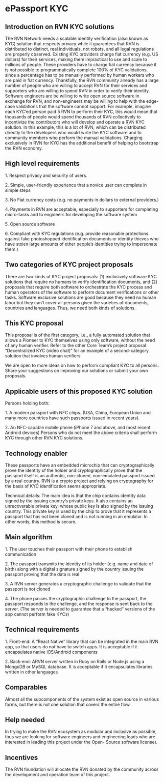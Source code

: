 = ePassport KYC =

== Introduction on RVN KYC solutions ==

The RVN Network needs a scalable identity verification (also known as KYC) solution that respects
privacy while it guarantees that RVN is distributed to distinct, real individuals, not robots, and all legal
regulations are properly observed. Existing KYC providers charge fiat currency (e.g. US dollars) for their
services, making them impractical to use and scale to millions of people. These providers have to charge
fiat currency because it is not possible to programmatically complete 100% of KYC validations, since a
percentage has to be manually performed by human workers who are paid in fiat currency. Thankfully,
the RVN community already has a large number of people who are willing to accept RVN for their
services and supporters who are willing to spend RVN in order to verify their identity. Software
engineers are be willing to write open source software in exchange for RVN, and non-engineers may be
willing to help with the edge-case validations that the software cannot support. For example, imagine
each KYC’ed person paid 5 RVN to perform their KYC, this would mean that thousands of people would
spend thousands of RVN collectively to incentivize the contributors who will develop and operate a RVN
KYC solution. In this example, this is a lot of RVN, which can be distributed directly to the developers
who would write the KYC software and to community members who perform the manual validations.
Charging exclusively in RVN for KYC has the additional benefit of helping to bootstrap the RVN economy.

== High level requirements ==

1. Respect privacy and security of users.

2. Simple, user-friendly experience that a novice user can complete in simple steps

3. No Fiat currency costs (e.g. no payments in dollars to external providers.)

4. Payments in RVN are acceptable, especially to supporters for completing micro-tasks and to
engineers for developing the software system

5. Open source software

6. Compliant with KYC regulations (e.g. provide reasonable protections against fake photoshopped
identification documents or identity thieves who have stolen large amounts of other people’s
identities trying to impersonate them.)  
  
== Two categories of KYC project proposals ==

There are two kinds of KYC project proposals: (1) exclusively software KYC solutions that require no
humans to verify identification documents, and (2) proposals that require both software to orchestrate
the KYC process and human operators of the software to perform document verifications or other tasks.
Software exclusive solutions are good because they need no human labor but they can’t cover all
persons given the varieties of documents, countries and languages. Thus, we need both kinds of
solutions.

== This KYC proposal ==

This proposal is of the first category, i.e., a fully automated solution that allows a Pioneer to KYC
themselves using only software, without the need of any human verifier. Refer to the other Core Team’s
project proposal “Decentralized KYC (video chat)” for an example of a second-category solution that
involves human verifiers. 

We are open to more ideas on how to perform compliant KYC to all persons. Share your suggestions on
improving our solutions or submit your own proposals. 

== Applicable users of this proposed KYC solution ==

Persons holding both:

1. A modern passport with NFC chips. (USA, China, European Union and many more countries have
such passports issued in recent years).
  
2. An NFC-capable mobile phone (iPhone 7 and above, and most recent Android devices)
Persons who do not meet the above criteria shall perform KYC through other RVN KYC solutions.
  
== Technology enabler ==

These passports have an embedded microchip that can cryptographically prove the identity of the
holder and cryptographically prove that the passport itself is an authentic, non-cloned, non-emulated
passport issued by a real country. RVN is a crypto project and relying on cryptography for the basis of
KYC identification seems appropriate.

Technical details: The main idea is that the chip contains identity data signed by the issuing country’s
private keys. It also contains an unrecoverable private key, whose public key is also signed by the issuing
country. This private key is used by the chip to prove that it represents a passport that has not been
cloned and is not running in an emulator. In other words, this method is secure. 

== Main algorithm ==

1. The user touches their passport with their phone to establish communication
  
2. The passport transmits the identity of its holder (e.g. name and date of birth) along with a digital
signature signed by the country issuing the passport proving that the data is real
  
3. A RVN server generates a cryptographic challenge to validate that the passport is not cloned
  
4. The phone passes the cryptographic challenge to the passport, the passport responds to the
challenge, and the response is sent back to the server. (The server is needed to guarantee that a
“hacked” versions of the app cannot perform fake KYCs)
  
== Technical requirements ==

1. Front-end: A “React Native” library that can be integrated in the main RVN app, so that users do
not have to switch apps. It is acceptable if it encapsulates native iOS/Android components
  
2. Back-end: ARVN server written in Ruby on Rails or Node.js using a MongoDB or MySQL
database. It is acceptable if it encapsulates libraries written in other languages
  
  
== Comparables ==
Almost all the subcomponents of the system exist as open source in various forms, but there is not one
solution that covers the entire flow.

== Help needed ==

In trying to make the RVN ecosystem as modular and inclusive as possible, thus we are looking for
software engineers and engineering leads who are interested in leading this project under the Open-
Source software license).

== Incentives ==

The RVN foundation will allocate the RVN donated by the community across the development and
operation team of this project.
